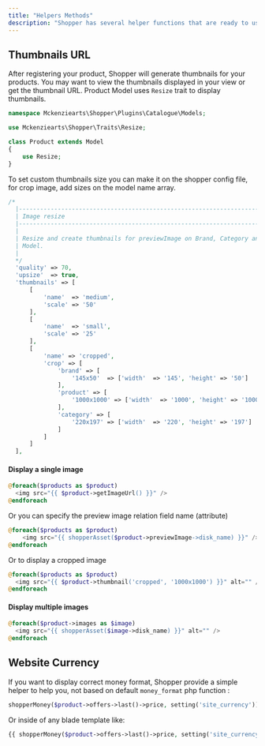 ```yaml
---
title: "Helpers Methods"
description: "Shopper has several helper functions that are ready to use. Here you can find the list of available function that may speed up your development."
---
```


## Thumbnails URL

After registering your product, Shopper will generate thumbnails for your products. You may want to view the thumbnails displayed in your view or get the thumbnail URL. Product Model uses `Resize` trait to display thumbnails.

```php
namespace Mckenziearts\Shopper\Plugins\Catalogue\Models;

use Mckenziearts\Shopper\Traits\Resize;

class Product extends Model
{
    use Resize;
}
```

To set custom thumbnails size you can make it on the shopper config file, for crop image, add sizes on the model name array.

```php
/*
  |--------------------------------------------------------------------------
  | Image resize
  |--------------------------------------------------------------------------
  |
  | Resize and create thumbnails for previewImage on Brand, Category and Product
  | Model.
  |
  */
  'quality' => 70,
  'upsize'  => true,
  'thumbnails' => [
      [
          'name'  => 'medium',
          'scale' => '50'
      ],
      [
          'name'  => 'small',
          'scale' => '25'
      ],
      [
          'name' => 'cropped',
          'crop' => [
              'brand' => [
                  '145x50'  => ['width'  => '145', 'height' => '50']
              ],
              'product' => [
                  '1000x1000' => ['width'  => '1000', 'height' => '1000']
              ],
              'category' => [
                  '220x197' => ['width'  => '220', 'height' => '197']
              ]
          ]
      ]
  ],
```

#### Display a single image

```php
@foreach($products as $product)
  <img src="{{ $product->getImageUrl() }}" />
@endforeach
```

Or you can specify the preview image relation field name \(attribute\)

```php
@foreach($products as $product)
    <img src="{{ shopperAsset($product->previewImage->disk_name) }}" />
@endforeach
```

Or to display a cropped image

```php
@foreach($products as $product)
  <img src="{{ $product->thumbnail('cropped', '1000x1000') }}" alt="" />
@endforeach
```

#### Display multiple images

```php
@foreach($product->images as $image)
  <img src="{{ shopperAsset($image->disk_name) }}" alt="" />
@endforeach
```

## Website Currency

If you want to display correct money format, Shopper provide a simple helper to help you, not based on default `money_format` php function :

```php
shopperMoney($product->offers->last()->price, setting('site_currency'))
```

Or inside of any blade template like:

```php
{{ shopperMoney($product->offers->last()->price, setting('site_currency')) }}
```
